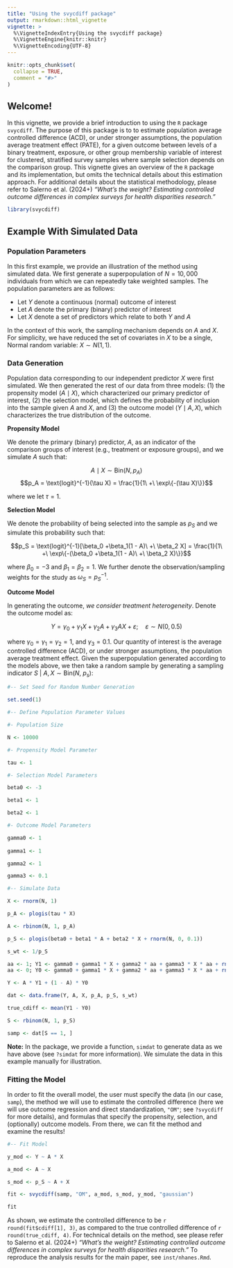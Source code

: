 ---
title: "Using the svycdiff package"
output: rmarkdown::html_vignette
vignette: >
  %\VignetteIndexEntry{Using the svycdiff package}
  %\VignetteEngine{knitr::knitr}
  %\VignetteEncoding{UTF-8}
---

```{r, include = FALSE}
knitr::opts_chunk$set(
  collapse = TRUE,
  comment = "#>"
)
```

## Welcome!

In this vignette, we provide a brief introduction to using the `R` package `svycdiff`. The purpose of this package is to to estimate population average controlled difference (ACD), or under stronger assumptions, the population average treatment effect (PATE), for a given outcome between levels of a binary treatment, exposure, or other group membership variable of interest for clustered, stratified survey samples where sample selection depends on the comparison group. This vignette gives an overview of the `R` package and its implementation, but omits the technical details about this estimation approach. For additional details about the statistical methodology, please refer to Salerno et al. (2024+) *"What's the weight? Estimating controlled outcome differences in complex surveys for health disparities research."*

```{r setup}
library(svycdiff)
```

## Example With Simulated Data

### Population Parameters 

In this first example, we provide an illustration of the method using simulated data. We first generate a superpopulation of $N = 10,000$ individuals from which we can repeatedly take weighted samples. The population parameters are as follows:

- Let $Y$ denote a continuous (normal) outcome of interest
- Let $A$ denote the primary (binary) predictor of interest
- Let $X$ denote a set of predictors which relate to both $Y$ and $A$

In the context of this work, the sampling mechanism depends on $A$ and $X$. For simplicity, we have reduced the set of covariates in $X$ to be a single, Normal random variable: $X \sim N(1, 1)$.

### Data Generation

Population data corresponding to our independent predictor $X$ were first simulated. We then generated the rest of our data from three models: (1) the propensity model $(A \mid X)$, which characterized our primary predictor of interest, (2) the selection model, which defines the probability of inclusion into the sample given $A$ and $X$, and (3) the outcome model $(Y \mid A, X)$, which characterizes the true distribution of the outcome.

**Propensity Model**

We denote the primary (binary) predictor, $A$, as an indicator of the comparison groups of interest (e.g., treatment or exposure groups), and we simulate $A$ such that:

$$A \mid  X \sim \text{Bin}(N, p_A)$$ 
$$p_A = \text{logit}^{-1}(\tau X) = \frac{1}{1\ +\ \exp\{-(\tau X)\}}$$

where we let $\tau = 1$.
  
**Selection Model**

We denote the probability of being selected into the sample as $p_S$ and we simulate this probability such that:
  
$$p_S = \text{logit}^{-1}[\beta_0 +\beta_1(1 - A)\ +\ \beta_2 X] = \frac{1}{1\ +\ \exp\{-(\beta_0 +\beta_1(1 - A)\ +\ \beta_2 X)\}}$$

where $\beta_0 = -3$ and $\beta_1 = \beta_2 = 1$. We further denote the observation/sampling weights for the study as $\omega_S = p_S^{-1}$.

**Outcome Model**

In generating the outcome, *we consider treatment heterogeneity*. Denote the outcome model as:
   
$$Y = \gamma_0 + \gamma_1 X + \gamma_2 A + \gamma_3 A X + \varepsilon;
\quad \varepsilon \sim N(0, 0.5)$$

where $\gamma_0 = \gamma_1 = \gamma_2 = 1$, and $\gamma_3 = 0.1$. Our quantity of interest is the average controlled difference (ACD), or under stronger assumptions, the population average treatment effect. Given the superpopulation generated according to the models above, we then take a random sample by generating a sampling indicator $S\ |\ A, X \sim \text{Bin}(N,\ p_s)$:

```{r example}

#-- Set Seed for Random Number Generation

set.seed(1)

#-- Define Population Parameter Values

#- Population Size

N <- 10000

#- Propensity Model Parameter

tau <- 1

#- Selection Model Parameters

beta0 <- -3

beta1 <- 1 

beta2 <- 1 

#- Outcome Model Parameters

gamma0 <- 1
  
gamma1 <- 1

gamma2 <- 1

gamma3 <- 0.1

#-- Simulate Data

X <- rnorm(N, 1)

p_A <- plogis(tau * X)

A <- rbinom(N, 1, p_A)

p_S <- plogis(beta0 + beta1 * A + beta2 * X + rnorm(N, 0, 0.1))

s_wt <- 1/p_S

aa <- 1; Y1 <- gamma0 + gamma1 * X + gamma2 * aa + gamma3 * X * aa + rnorm(N)
aa <- 0; Y0 <- gamma0 + gamma1 * X + gamma2 * aa + gamma3 * X * aa + rnorm(N)

Y <- A * Y1 + (1 - A) * Y0

dat <- data.frame(Y, A, X, p_A, p_S, s_wt)

true_cdiff <- mean(Y1 - Y0)

S <- rbinom(N, 1, p_S)

samp <- dat[S == 1, ]

```

**Note:** In the package, we provide a function, `simdat` to generate data as we have above (see `?simdat` for more information). We simulate the data in this example manually for illustration.

### Fitting the Model

In order to fit the overall model, the user must specify the data (in our case, `samp`), the method we will use to estimate the controlled difference (here we will use outcome regression and direct standardization, `"OM"`; see `?svycdiff` for more details), and formulas that specify the propensity, selection, and (optionally) outcome models. From there, we can fit the method and examine the results!

```{r fit}

#-- Fit Model

y_mod <- Y ~ A * X

a_mod <- A ~ X

s_mod <- p_S ~ A + X

fit <- svycdiff(samp, "OM", a_mod, s_mod, y_mod, "gaussian")

fit

```

As shown, we estimate the controlled difference to be `r round(fit$cdiff[1], 3)`, as compared to the true controlled difference of `r round(true_cdiff, 4)`. For technical details on the method, see please refer to Salerno et al. (2024+) *"What's the weight? Estimating controlled outcome differences in complex surveys for health disparities research."* To reproduce the analysis results for the main paper, see `inst/nhanes.Rmd`.

